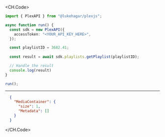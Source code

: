 
<CH.Code>
```typescript GetPlaylist.ts
import { PlexAPI } from "@lukehagar/plexjs";

async function run() {
  const sdk = new PlexAPI({
    accessToken: "<YOUR_API_KEY_HERE>",
  });

  const playlistID = 3682.41;
  
  const result = await sdk.playlists.getPlaylist(playlistID);

  // Handle the result
  console.log(result)
}

run();
```
---

```json Example Response
  {
    "MediaContainer": {
      "size": 1,
      "Metadata": []
    }
  }
```
</CH.Code>
